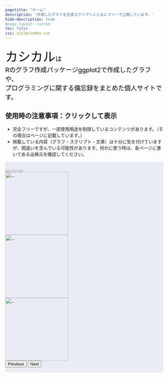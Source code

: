 ```yaml
---
pagetitle: "ホーム"
description: '作成したグラフを生成スクリプトとともにフリーで公開しています。'
hide-description: true
#page-layout: custom
toc: false
css: style/index.css
---
```


```{=html}
<style>
  .content {
    padding-top: 0rem !important; 
    background: rgba(0, 0, 0, 0); 
    box-shadow: 0px 0px 0px 0 rgba(0, 0, 0, 0);
    border-radius: 0rem;
  }

  .big-font {
    font-size: 40px; /* 24ピクセル */
  }

  .top-block {
    color: #000000ff;
    font-size: 20px;
    /* font-family:'Ubuntu Mono', monospace; */
  }
</style>
```

:::{.top-block}
[カシカル]{.titlefont .big-font}は\
[R]{.monofont}のグラフ作成パッケージ[ggplot2]{.monofont}で作成したグラフや、\
プログラミングに関する備忘録をまとめた個人サイトです。
:::

::: {.callout-warning collapse="true"}
# 使用時の注意事項：クリックして表示
- 完全フリーですが、一部使用用途を制限しているコンテンツがあります。（その場合はページに記載しています。）
- 掲載している内容（グラフ・スクリプト・文章）は十分に気を付けていますが、間違いを含んでいる可能性があります。何かに使う時は、各ページに書いてある出典元を確認してください。
:::



```{=html}
<style>
    .carousel {
        background-color: #8491c328;
        padding-top: 1rem;
        padding-bottom: 1rem;
    }
    .carousel-img {
        height: 200px;
        object-fit: contain;*/
    }
</style>

<div id="carouselExampleCaptions" class="carousel slide" data-bs-ride="carousel">
  <div class="carousel-indicators">
    <button type="button" data-bs-target="#carouselExampleCaptions" data-bs-slide-to="0" class="active" aria-current="true" aria-label="Slide 1"></button>
    <button type="button" data-bs-target="#carouselExampleCaptions" data-bs-slide-to="1" aria-label="Slide 2"></button>
    <button type="button" data-bs-target="#carouselExampleCaptions" data-bs-slide-to="2" aria-label="Slide 3"></button>
  </div>
  <div class="carousel-inner">
    <div class="carousel-item active" data-bs-interval="3000">
      <img src="./fig/6bs1_acpdt.png" class="d-block w-100 carousel-img" alt="...">
    </div>
    <div class="carousel-item" data-bs-interval="3000">
      <img src="./fig/koureika_愛知県.png" class="d-block w-100 carousel-img" alt="...">
    </div>
    <div class="carousel-item" data-bs-interval="3000">
      <img src="./fig/temp_lineplot_en.png" class="d-block w-100 carousel-img" alt="...">
    </div>
  </div>
  <button class="carousel-control-prev" type="button" data-bs-target="#carouselExampleCaptions" data-bs-slide="prev">
    <span class="carousel-control-prev-icon" aria-hidden="true"></span>
    <span class="visually-hidden">Previous</span>
  </button>
  <button class="carousel-control-next" type="button" data-bs-target="#carouselExampleCaptions" data-bs-slide="next">
    <span class="carousel-control-next-icon" aria-hidden="true"></span>
    <span class="visually-hidden">Next</span>
  </button>
</div>
```

<!-- ::: {.content-container}

### グラフの種類から探す

::: {layout-ncol="4"}

![](./fig/line.png)

![](./fig/bar.png)

![](./fig/heat.png)

![](./fig/map.png)

:::
:::

###  -->
<!-- 
::: {.column-margin}
[![](./fig/r7halloween_catch.png){fig-alt="「地図でみる」ハロウィーンイベント2025"}](./contents/society/r7halloween/r7halloween.qmd)
:::


::: {.light-content}
This text will be shown in light mode.
:::


::: {.dark-content}
This text will be shown in dark mode.
:::

-->